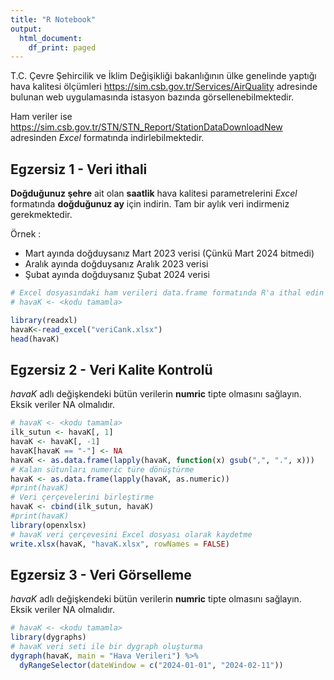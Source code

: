 ```yaml
---
title: "R Notebook"
output:
  html_document:
    df_print: paged
---
```


T.C. Çevre Şehircilik ve İklim Değişikliği bakanlığının ülke genelinde yaptığı hava kalitesi
ölçümleri [https://sim.csb.gov.tr/Services/AirQuality](https://sim.csb.gov.tr/Services/AirQuality) adresinde bulunan web uygulamasında istasyon bazında görsellenebilmektedir. 

Ham veriler ise [https://sim.csb.gov.tr/STN/STN_Report/StationDataDownloadNew](https://sim.csb.gov.tr/STN/STN_Report/StationDataDownloadNew) adresinden *Excel* formatında indirlebilmektedir. 

## Egzersiz 1 - Veri ithali

**Doğduğunuz şehre** ait olan **saatlik** hava kalitesi parametrelerini *Excel* formatında **doğduğunuz ay** için indirin. Tam bir aylık veri indirmeniz gerekmektedir.

Örnek :

- Mart ayında doğduysanız Mart 2023 verisi (Çünkü Mart 2024 bitmedi)
- Aralık ayında doğduysanız Aralık 2023 verisi
- Şubat ayında doğduysanız Şubat 2024 verisi

```r
# Excel dosyasındaki ham verileri data.frame formatında R'a ithal edin
# havaK <- <kodu tamamla>

library(readxl)
havaK<-read_excel("veriCank.xlsx")
head(havaK)
```


## Egzersiz 2 - Veri Kalite Kontrolü

*havaK* adlı değişkendeki bütün verilerin **numric** tipte olmasını sağlayın. Eksik veriler NA olmalıdır.

```r
# havaK <- <kodu tamamla>
ilk_sutun <- havaK[, 1]
havaK <- havaK[, -1]
havaK[havaK == "-"] <- NA
havaK <- as.data.frame(lapply(havaK, function(x) gsub(",", ".", x)))
# Kalan sütunları numeric türe dönüştürme
havaK <- as.data.frame(lapply(havaK, as.numeric))
#print(havaK)
# Veri çerçevelerini birleştirme
havaK <- cbind(ilk_sutun, havaK)
#print(havaK)
library(openxlsx)
# havaK veri çerçevesini Excel dosyası olarak kaydetme
write.xlsx(havaK, "havaK.xlsx", rowNames = FALSE)

```

## Egzersiz 3 - Veri Görselleme

*havaK* adlı değişkendeki bütün verilerin **numric** tipte olmasını sağlayın. Eksik veriler NA olmalıdır.

```r
# havaK <- <kodu tamamla>
library(dygraphs)
# havaK veri seti ile bir dygraph oluşturma
dygraph(havaK, main = "Hava Verileri") %>%
  dyRangeSelector(dateWindow = c("2024-01-01", "2024-02-11"))
```

